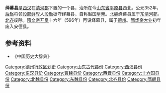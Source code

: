 '''绎幕县'''是[[西汉|西汉]]在[[清河郡|清河郡]]下置的一个县，治所在今[[山东省|山东省]][[平原县|平原县]]西北。公元352年，[[后赵|后赵]]将领[[段部鲜卑|段部鲜卑]]人[[段勤|段勤]]据守绎幕县，自称赵国[[皇帝|皇帝]]。[[北魏|北魏]]绎幕县属于[[东清河郡|东清河郡]]。[[北齐|北齐]]废除。[[隋文帝|隋文帝]][[开皇|开皇]]十六年（596年）再设绎幕县，属于[[德州_(山东)|德州]]。[[隋炀帝|隋炀帝]][[大业|大业]]初年废入安德县。

==参考资料==
*《中国历史大辞典》

{{山东行政区划小作品}}

[[Category:德州行政区划史|Category:德州行政区划史]]
[[Category:山东古代县份|Category:山东古代县份]]
[[Category:西汉县份|Category:西汉县份]]
[[Category:东汉县份|Category:东汉县份]]
[[Category:曹魏县份|Category:曹魏县份]]
[[Category:西晋县份|Category:西晋县份]]
[[Category:十六国县份|Category:十六国县份]]
[[Category:北魏县份|Category:北魏县份]]
[[Category:东魏县份|Category:东魏县份]]
[[Category:北齐县份|Category:北齐县份]]
[[Category:隋朝县份|Category:隋朝县份]]